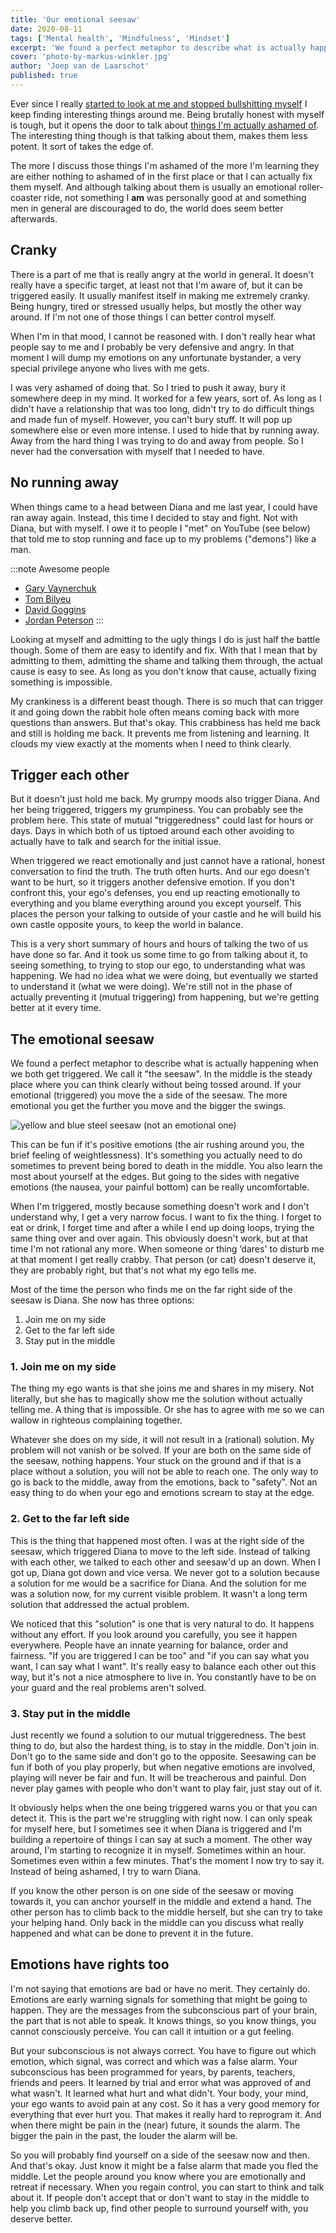 ```yaml
---
title: 'Our emotional seesaw'
date: 2020-08-11
tags: ['Mental health', 'Mindfulness', 'Mindset']
excerpt: 'We found a perfect metaphor to describe what is actually happening when we both get triggered. We call it "the emotional seesaw".'
cover: 'photo-by-markus-winkler.jpg'
author: 'Joep van de Laarschot'
published: true
---
```


Ever since I really [started to look at me and stopped bullshitting myself](/tearing-down-the-house/) I keep finding interesting things around me. Being brutally honest with myself is tough, but it opens the door to talk about [things I'm actually ashamed of](/rule-2-treat-yourself-like-someone-you-are-responsible-for-helping/). The interesting thing though is that talking about them, makes them less potent. It sort of takes the edge of.

The more I discuss those things I'm ashamed of the more I'm learning they are either nothing to ashamed of in the first place or that I can actually fix them myself. And although talking about them is usually an emotional roller-coaster ride, not something I **am** was personally good at and something men in general are discouraged to do, the world does seem better afterwards.

## Cranky

There is a part of me that is really angry at the world in general. It doesn't really have a specific target, at least not that I'm aware of, but it can be triggered easily. It usually manifest itself in making me extremely cranky. Being hungry, tired or stressed usually helps, but mostly the other way around. If I'm not one of those things I can better control myself.

When I'm in that mood, I cannot be reasoned with. I don't really hear what people say to me and I probably be very defensive and angry. In that moment I will dump my emotions on any unfortunate bystander, a very special privilege anyone who lives with me gets.

I was very ashamed of doing that. So I tried to push it away, bury it somewhere deep in my mind. It worked for a few years, sort of. As long as I didn't have a relationship that was too long, didn't try to do difficult things and made fun of myself. However, you can't bury stuff. It will pop up somewhere else or even more intense. I used to hide that by running away. Away from the hard thing I was trying to do and away from people. So I never had the conversation with myself that I needed to have.

## No running away

When things came to a head between Diana and me last year, I could have ran away again. Instead, this time I decided to stay and fight. Not with Diana, but with myself. I owe it to people I "met" on YouTube (see below) that told me to stop running and face up to my problems ("demons") like a man.

:::note Awesome people
* [Gary Vaynerchuk](https://www.garyvaynerchuk.com/)
* [Tom Bilyeu](https://impacttheory.com/)
* [David Goggins](https://davidgoggins.com/)
* [Jordan Peterson](https://www.jordanbpeterson.com/)
:::

Looking at myself and admitting to the ugly things I do is just half the battle though. Some of them are easy to identify and fix. With that I mean that by admitting to them, admitting the shame and talking them through, the actual cause is easy to see. As long as you don't know that cause, actually fixing something is impossible.

My crankiness is a different beast though. There is so much that can trigger it and going down the rabbit hole often means coming back with more questions than answers. But that's okay. This crabbiness has held me back and still is holding me back. It prevents me from listening and learning. It clouds my view exactly at the moments when I need to think clearly.

## Trigger each other

But it doesn't just hold me back. My grumpy moods also trigger Diana. And her being triggered, triggers my grumpiness. You can probably see the problem here. This state of mutual "triggeredness" could last for hours or days. Days in which both of us tiptoed around each other avoiding to actually have to talk and search for the initial issue.

When triggered we react emotionally and just cannot have a rational, honest conversation to find the truth. The truth often hurts. And our ego doesn't want to be hurt, so it triggers another defensive emotion. If you don't confront this, your ego's defenses, you end up reacting emotionally to everything and you blame everything around you except yourself. This places the person your talking to outside of your castle and he will build his own castle opposite yours, to keep the world in balance.

This is a very short summary of hours and hours of talking the two of us have done so far. And it took us some time to go from talking about it, to seeing something, to trying to stop our ego, to understanding what was happening. We had no idea what we were doing, but eventually we started to understand it (what we were doing). We're still not in the phase of actually preventing it (mutual triggering) from happening, but we're getting better at it every time.

## The emotional seesaw

We found a perfect metaphor to describe what is actually happening when we both get triggered. We call it "the seesaw". In the middle is the steady place where you can think clearly without being tossed around. If your emotional (triggered) you move the a side of the seesaw. The more emotional you get the further you move and the bigger the swings.

![yellow and blue steel seesaw (not an emotional one)](photo-by-markus-winkler.jpg "Photo by Markus Winkler on Unsplash")

This can be fun if it's positive emotions (the air rushing around you, the brief feeling of weightlessness). It's something you actually need to do sometimes to prevent being bored to death in the middle. You also learn the most about yourself at the edges. But going to the sides with negative emotions (the nausea, your painful bottom) can be really uncomfortable.

When I'm triggered, mostly because something doesn't work and I don't understand why, I get a very narrow focus. I want to fix the thing. I forget to eat or drink, I forget time and after a while I end up doing loops, trying the same thing over and over again. This obviously doesn't work, but at that time I'm not rational any more. When someone or thing ‘dares' to disturb me at that moment I get really crabby. That person (or cat) doesn't deserve it, they are probably right, but that's not what my ego tells me.

Most of the time the person who finds me on the far right side of the seesaw is Diana. She now has three options:

1. Join me on my side
2. Get to the far left side
3. Stay put in the middle

### 1. Join me on my side

The thing my ego wants is that she joins me and shares in my misery. Not literally, but she has to magically show me the solution without actually telling me. A thing that is impossible. Or she has to agree with me so we can wallow in righteous complaining together.

Whatever she does on my side, it will not result in a (rational) solution. My problem will not vanish or be solved. If your are both on the same side of the seesaw, nothing happens. Your stuck on the ground and if that is a place without a solution, you will not be able to reach one. The only way to go is back to the middle, away from the emotions, back to "safety". Not an easy thing to do when your ego and emotions scream to stay at the edge.

### 2. Get to the far left side

This is the thing that happened most often. I was at the right side of the seesaw, which triggered Diana to move to the left side. Instead of talking with each other, we talked to each other and seesaw'd up an down. When I got up, Diana got down and vice versa. We never got to a solution because a solution for me would be a sacrifice for Diana. And the solution for me was a solution now, for my current visible problem. It wasn't a long term solution that addressed the actual problem.

We noticed that this "solution" is one that is very natural to do. It happens without any effort. If you look around you carefully, you see it happen everywhere. People have an innate yearning for balance, order and fairness. "If you are triggered I can be too" and "if you can say what you want, I can say what I want". It's really easy to balance each other out this way, but it's not a nice atmosphere to live in. You constantly have to be on your guard and the real problems aren't solved.

### 3. Stay put in the middle

Just recently we found a solution to our mutual triggeredness. The best thing to do, but also the hardest thing, is to stay in the middle. Don't join in. Don't go to the same side and don't go to the opposite. Seesawing can be fun if both of you play properly, but when negative emotions are involved, playing will never be fair and fun. It will be treacherous and painful. Don never play games with people who don't want to play fair, just stay out of it.

It obviously helps when the one being triggered warns you or that you can detect it. This is the part we're struggling with right now. I can only speak for myself here, but I sometimes see it when Diana is triggered and I'm building a repertoire of things I can say at such a moment. The other way around, I'm starting to recognize it in myself. Sometimes within an hour. Sometimes even within a few minutes. That's the moment I now try to say it. Instead of being ashamed, I try to warn Diana.

If you know the other person is on one side of the seesaw or moving towards it, you can anchor yourself in the middle and extend a hand. The other person has to climb back to the middle herself, but she can try to take your helping hand. Only back in the middle can you discuss what really happened and what can be done to prevent it in the future.

## Emotions have rights too

I'm not saying that emotions are bad or have no merit. They certainly do. Emotions are early warning signals for something that might be going to happen. They are the messages from the subconscious part of your brain, the part that is not able to speak. It knows things, so you know things, you cannot consciously perceive. You can call it intuition or a gut feeling.

But your subconscious is not always correct. You have to figure out which emotion, which signal, was correct and which was a false alarm. Your subconscious has been programmed for years, by parents, teachers, friends and peers. It learned by trial and error what was approved of and what wasn't. It learned what hurt and what didn't. Your body, your mind, your ego wants to avoid pain at any cost. So it has a very good memory for everything that ever hurt you. That makes it really hard to reprogram it. And when there might be pain in the (near) future, it sounds the alarm. The bigger the pain in the past, the louder the alarm will be.

So you will probably find yourself on a side of the seesaw now and then. And that's okay. Just know it might be a false alarm that made you fled the middle. Let the people around you know where you are emotionally and retreat if necessary. When you regain control, you can start to think and talk about it. If people don't accept that or don't want to stay in the middle to help you climb back up, find other people to surround yourself with, you deserve better.